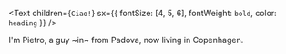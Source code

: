 <Text
  children={`Ciao!`}
  sx={{ fontSize: [4, 5, 6], fontWeight: `bold`, color: `heading` }}
/>

I'm Pietro, a guy ~in~ from Padova, now living in Copenhagen.

